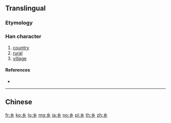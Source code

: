{{also|鄉|鄕}}<!-- may be replaced by zh-forms -->
==Translingual==
{{Han simplified forms|鄉|郷|乡}}

===Etymology===
{{Han simp|鄉|f=郎|t=&nbsp;}}
===Han character===
{{Han char|rn=52|rad=幺|as=00|sn=3|var=1|four=|canj=VVH}}

# [[country]]
# [[rural]]
# [[village]]

====References====
* {{Han ref|kx=0084.051|hdz=10051.050|uh=4E61|ud=20065}}

----

==Chinese==
{{zh-see|鄉}}

[[fr:乡]]
[[ko:乡]]
[[lo:乡]]
[[mg:乡]]
[[ja:乡]]
[[no:乡]]
[[pl:乡]]
[[th:乡]]
[[zh:乡]]